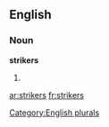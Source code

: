 
==English==

===Noun===
'''strikers'''

# {{plural of|[[striker]]}}

[[Category:English plurals]]

[[ar:strikers]]
[[fr:strikers]]